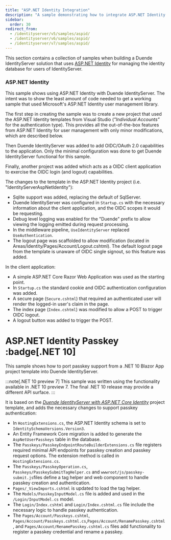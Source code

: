 ```yaml
---
title: "ASP.NET Identity Integration"
description: "A sample demonstrating how to integrate ASP.NET Identity with Duende IdentityServer using minimal code to create a working user management system with OIDC capabilities."
sidebar:
  order: 30
redirect_from:
  - /identityserver/v5/samples/aspid/
  - /identityserver/v6/samples/aspid/
  - /identityserver/v7/samples/aspid/
---
```



This section contains a collection of samples when building a Duende IdentityServer solution that uses [ASP.NET Identity](/identityserver/aspnet-identity/index.md)
for managing the identity database for users of IdentityServer.

### ASP.NET Identity

This sample shows using ASP.NET Identity with Duende IdentityServer.
The intent was to show the least amount of code needed to get a working sample that used Microsoft's ASP.NET Identity
user management library.

The first step in creating the sample was to create a new project that used the ASP.NET Identity templates from Visual
Studio (_"Individual Accounts"_ for the authentication type). This provides all the out-of-the-box features from
ASP.NET Identity for user management with only minor modifications, which are described below.

Then Duende IdentityServer was added to add OIDC/OAuth 2.0 capabilities to the application. Only the minimal configuration
was done to get Duende IdentityServer functional for this sample.

Finally, another project was added which acts as a OIDC client application to exercise the OIDC login (and logout)
capabilities.

The changes to the template in the ASP.NET Identity project (i.e. "IdentityServerAspNetIdentity"):

* Sqlite support was added, replacing the default of SqlServer.
* Duende IdentityServer was configured in `Startup.cs` with the necessary information about the client application, and
  the OIDC scopes it would be requesting.
* Debug level logging was enabled for the "Duende" prefix to allow viewing the logging emitted during request
  processing.
* In the middleware pipeline, `UseIdentityServer` replaced `UseAuthentication`.
* The logout page was scaffolded to allow modification (located in Areas/Identity/Pages/Account/Logout.cshtml). The
  default logout page from the template is unaware of OIDC single signout, so this feature was added.

In the client application:

* A simple ASP.NET Core Razor Web Application was used as the starting point.
* In `Startup.cs` the standard cookie and OIDC authentication configuration was added.
* A secure page (`Secure.cshtml`) that required an authenticated user will render the logged-in user's claim in the
  page.
* The index page (`Index.cshtml`) was modified to allow a POST to trigger OIDC logout.
* A logout button was added to trigger the POST.

<LinkCard
  description="GitHub Repository for the ASP.NET Identity Sample"
  href="https://github.com/DuendeSoftware/Samples/tree/main/IdentityServer/v7/AspNetIdentity"
  title="ASP.NET Identity Sample"
  target="_blank"
/>

# ASP.NET Identity Passkey :badge[.NET 10]

This sample shows how to port passkey support from a .NET 10 Blazor App project template into Duende IdentityServer.

:::note[.NET 10 preview 7]
This sample was written using the functionality available in .NET 10 preview 7.
The final .NET 10 release may provide a different API surface.
:::

It is based on the [_Duende IdentityServer with ASP.NET Core Identity_](/identityserver/overview/packaging.mdx#duende-identityserver-with-aspnet-core-identity) project template,
and adds the necessary changes to support passkey authentication:

* In `HostingExtensions.cs`, the ASP.NET Identity schema is set to `IdentitySchemaVersions.Version3`.
* An Entity Framework Core migration is added to generate the `AspNetUserPasskeys` table in the database.
* The `Passkeys/PasskeyEndpointRouteBuilderExtensions.cs` file registers required minimal API endpoints for passkey creation and passkey request options. The extension method is called in `HostingExtensions.cs`.
* The `Passkeys/PasskeyOperation.cs`, `Passkeys/PasskeySubmitTagHelper.cs` and `wwwroot/js/passkey-submit.js`files define a tag helper and web component to handle passkey creation and authentication.
* `Pages/_ViewImports.cshtml` is updated to load the tag helper.
* The `Models/PasskeyInputModel.cs` file is added and used in the `/Login/InputModel.cs` model.
* The `Login/Index.cshtml` and `Login/Index.cshtml.cs` file include the necessary logic to handle passkey authentication.
* The `Pages/Account/Passkeys.cshtml`, `Pages/Account/Passkeys.cshtml.cs`,`Pages/Account/RenamePasskey.cshtml`, and `Pages/Account/RenamePasskey.cshtml.cs` files add functionality to register a passkey credential and rename a passkey.

<LinkCard
  description="GitHub Repository for the ASP.NET Identity Passkey Sample"
  href="https://github.com/DuendeSoftware/samples/tree/main/IdentityServer/v7/AspNetIdentityPasskeys"
  title="ASP.NET Identity Passkey Sample"
  target="_blank"
/>